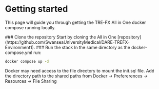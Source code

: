 
# Getting started
This page will guide you through getting the TRE-FX All in One docker compose running locally.

<Steps>
### Clone the repository
Start by cloning the All in One [repository](https://github.com/SwanseaUniversityMedical/DARE-TREFX-Environment1).
###  Run the stack
In the same directory as the docker-compose.yml run:

```bash copy
docker compose up -d
```
<Callout> Docker may need access to the file directory to mount the init.sql file.
Add the directory path to the shared paths from Docker -> Prefererences -> 
Resources -> File Sharing </Callout>

</Steps>